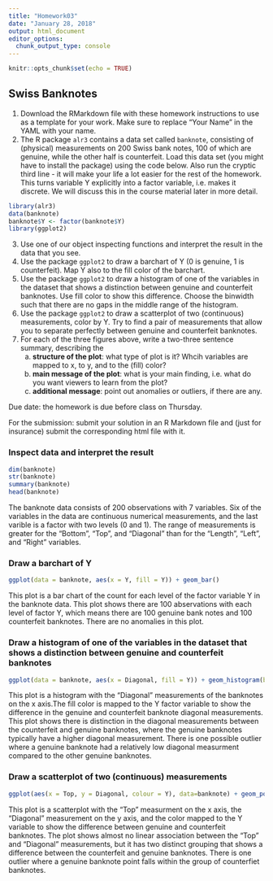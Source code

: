 ```yaml
---
title: "Homework03"
date: "January 28, 2018"
output: html_document
editor_options: 
  chunk_output_type: console
---
```


```r
knitr::opts_chunk$set(echo = TRUE)
```

## Swiss Banknotes

1. Download the RMarkdown file with these homework instructions to use as a template for your work.
Make sure to replace "Your Name" in the YAML with your name.
2. The R package `alr3` contains a data set called `banknote`, consisting of (physical) measurements on 200 Swiss bank notes, 100 of which are genuine, while the other half is counterfeit. Load this data set (you might have to install the package) using the code below. Also run the cryptic third line - it will make your life a lot easier for the rest of the homework. This turns variable Y explicitly into a factor variable, i.e. makes it discrete. We will discuss this in the course material later in more detail.

```r
library(alr3)
data(banknote)
banknote$Y <- factor(banknote$Y)
library(ggplot2)
```
3. Use one of our object inspecting functions and interpret the result in the data that you see.
4. Use the package `ggplot2` to draw a barchart of Y (0 is genuine, 1 is counterfeit). Map Y also to the fill color of the barchart.
5. Use the package `ggplot2` to draw a histogram of one of the variables in the dataset that shows a distinction between genuine and counterfeit banknotes. Use fill color to show this difference. Choose the binwidth such that there are no gaps in the middle range of the histogram.
6. Use the package `ggplot2` to draw a scatterplot of two (continuous) measurements, color by Y. Try to find a pair of measurements that allow you to separate perfectly between genuine and counterfeit banknotes. 
7. For each of the three figures above, write a two-three sentence summary, describing the
    a. **structure of the plot**: what type of plot is it? Whcih variables are mapped to x, to y, and to the (fill) color?
    b. **main message of the plot**: what is your main finding, i.e. what do you want viewers to learn from the plot?
    c. **additional message**: point out anomalies or outliers, if there are any. 


Due date: the homework is due before class on Thursday. 

For the submission: submit your solution in an R Markdown file and (just for insurance) submit the corresponding html file with it. 


### Inspect data and interpret the result
```r
dim(banknote)
str(banknote)
summary(banknote)
head(banknote)
```

The banknote data consists of 200 observations with 7 variables. Six of the variables in the data are continuous numerical measurements, and the last varible is a factor with two levels (0 and 1). The range of measurements is greater for the "Bottom", "Top", and "Diagonal" than for the "Length", "Left", and "Right" variables.


### Draw a barchart of Y
```r
ggplot(data = banknote, aes(x = Y, fill = Y)) + geom_bar()
```

This plot is a bar chart of the count for each level of the factor variable Y in the banknote data. This plot shows there are 100 abservations with each level of factor Y, which means there are 100 genuine bank notes and 100 counterfeit banknotes. There are no anomalies in this plot. 


### Draw a histogram of one of the variables in the dataset that shows a distinction between genuine and counterfeit banknotes
```r
ggplot(data = banknote, aes(x = Diagonal, fill = Y)) + geom_histogram(binwidth = .3)
```

This plot is a histogram with the "Diagonal" measurements of the banknotes on the x axis.The fill color is mapped to the Y factor variable to show the difference in the genuine and counterfeit banknote diagonal measurements. This plot shows there is distinction in the diagonal measurements between the counterfeit and genuine banknotes, where the genuine banknotes typically have a higher diagonal measurement. There is one possible outlier where a genuine banknote had a relatively low diagonal measurment compared to the other genuine banknotes.


### Draw a scatterplot of two (continuous) measurements
```r
ggplot(aes(x = Top, y = Diagonal, colour = Y), data=banknote) + geom_point()
```

This plot is a scatterplot with the "Top" measurment on the x axis, the "Diagonal" measurement on the y axis, and the color mapped to the Y variable to show the difference between genuine and counterfeit banknotes. The plot shows almost no linear association between the "Top" and "Diagonal" measurements, but it has two distinct grouping that shows a difference between the counterfeit and genuine banknotes. There is one outlier where a genuine banknote point falls within the group of counterfiet banknotes.
